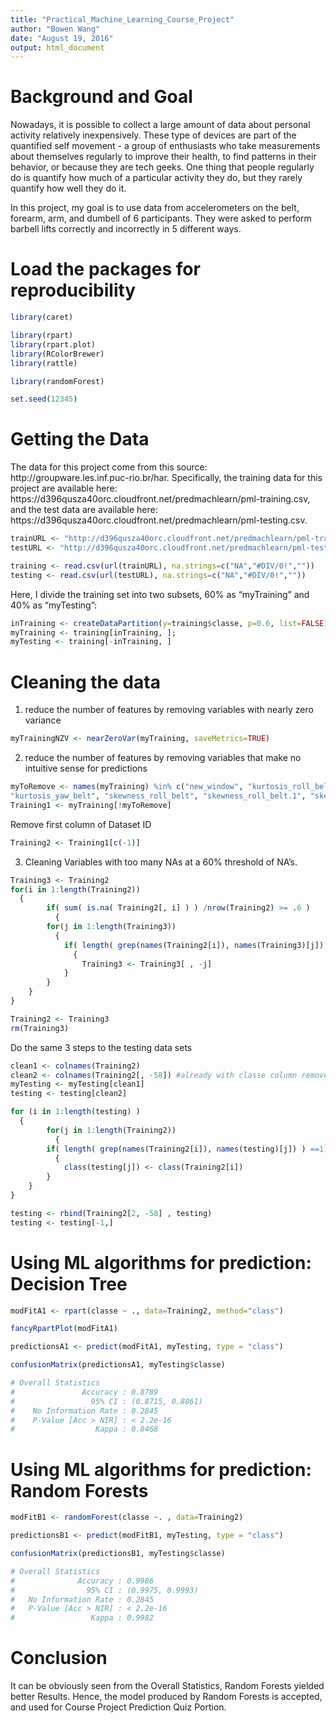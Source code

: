 ---
title: "Practical_Machine_Learning_Course_Project"
author: "Bowen Wang"
date: "August 19, 2016"
output: html_document
---

# Background and Goal

Nowadays, it is possible to collect a large amount of data about personal activity relatively inexpensively. These type of devices are part of the quantified self movement - a group of enthusiasts who take measurements about themselves regularly to improve their health, to find patterns in their behavior, or because they are tech geeks. One thing that people regularly do is quantify how much of a particular activity they do, but they rarely quantify how well they do it. 

In this project, my goal is to use data from accelerometers on the belt, forearm, arm, and dumbell of 6 participants. They were asked to perform barbell lifts correctly and incorrectly in 5 different ways.

# Load the packages for reproducibility

```{r}
library(caret)
```

```{r}
library(rpart)
library(rpart.plot)
library(RColorBrewer)
library(rattle)
```

```{r}
library(randomForest)
```

```{r}
set.seed(12345)
```

# Getting the Data

The data for this project come from this source: http://groupware.les.inf.puc-rio.br/har. Specifically, the training data for this project are available here: https://d396qusza40orc.cloudfront.net/predmachlearn/pml-training.csv, and the test data are available here: https://d396qusza40orc.cloudfront.net/predmachlearn/pml-testing.csv.

```{r}
trainURL <- "http://d396qusza40orc.cloudfront.net/predmachlearn/pml-training.csv"
testURL <- "http://d396qusza40orc.cloudfront.net/predmachlearn/pml-testing.csv"
```

```{r}
training <- read.csv(url(trainURL), na.strings=c("NA","#DIV/0!",""))
testing <- read.csv(url(testURL), na.strings=c("NA","#DIV/0!",""))
```

Here, I divide the training set into two subsets, 60% as "myTraining" and 40% as "myTesting":

```{r}
inTraining <- createDataPartition(y=training$classe, p=0.6, list=FALSE)
myTraining <- training[inTraining, ]; 
myTesting <- training[-inTraining, ]
```

# Cleaning the data

1. reduce the number of features by removing variables with nearly zero variance
```{r}
myTrainingNZV <- nearZeroVar(myTraining, saveMetrics=TRUE)
```

2. reduce the number of features by removing variables that make no intuitive sense for predictions
```{r}
myToRemove <- names(myTraining) %in% c("new_window", "kurtosis_roll_belt", "kurtosis_picth_belt",
"kurtosis_yaw_belt", "skewness_roll_belt", "skewness_roll_belt.1", "skewness_yaw_belt", "max_yaw_belt", "min_yaw_belt", "amplitude_yaw_belt", "avg_roll_arm", "stddev_roll_arm", "var_roll_arm", "avg_pitch_arm", "stddev_pitch_arm", "var_pitch_arm", "avg_yaw_arm", "stddev_yaw_arm", "var_yaw_arm", "kurtosis_roll_arm", "kurtosis_picth_arm", "kurtosis_yaw_arm", "skewness_roll_arm", "skewness_pitch_arm", "skewness_yaw_arm", "max_roll_arm", "min_roll_arm", "min_pitch_arm", "amplitude_roll_arm", "amplitude_pitch_arm", "kurtosis_roll_dumbbell", "kurtosis_picth_dumbbell", "kurtosis_yaw_dumbbell", "skewness_roll_dumbbell", "skewness_pitch_dumbbell", "skewness_yaw_dumbbell", "max_yaw_dumbbell", "min_yaw_dumbbell", "amplitude_yaw_dumbbell", "kurtosis_roll_forearm", "kurtosis_picth_forearm", "kurtosis_yaw_forearm", "skewness_roll_forearm", "skewness_pitch_forearm", "skewness_yaw_forearm", "max_roll_forearm", "max_yaw_forearm", "min_roll_forearm", "min_yaw_forearm", "amplitude_roll_forearm", "amplitude_yaw_forearm", "avg_roll_forearm", "stddev_roll_forearm", "var_roll_forearm", "avg_pitch_forearm", "stddev_pitch_forearm", "var_pitch_forearm", "avg_yaw_forearm", "stddev_yaw_forearm", "var_yaw_forearm")
Training1 <- myTraining[!myToRemove]
```

Remove first column of Dataset ID 
```{r}
Training2 <- Training1[c(-1)]
```

3. Cleaning Variables with too many NAs at a 60% threshold of NA's.
```{r}
Training3 <- Training2 
for(i in 1:length(Training2)) 
  { 
        if( sum( is.na( Training2[, i] ) ) /nrow(Training2) >= .6 ) 
          {
        for(j in 1:length(Training3)) 
          {
            if( length( grep(names(Training2[i]), names(Training3)[j]) ) ==1)  
              {
                Training3 <- Training3[ , -j] 
            }   
        } 
    }
}

Training2 <- Training3
rm(Training3)
```

Do the same 3 steps to the testing data sets
```{r}
clean1 <- colnames(Training2)
clean2 <- colnames(Training2[, -58]) #already with classe column removed
myTesting <- myTesting[clean1]
testing <- testing[clean2]
```


```{r}
for (i in 1:length(testing) ) 
  {
        for(j in 1:length(Training2))
          {
        if( length( grep(names(Training2[i]), names(testing)[j]) ) ==1) 
          {
            class(testing[j]) <- class(Training2[i])
        }      
    }      
}

testing <- rbind(Training2[2, -58] , testing) 
testing <- testing[-1,]
```

# Using ML algorithms for prediction: Decision Tree

```{r}
modFitA1 <- rpart(classe ~ ., data=Training2, method="class")
```

```{r}
fancyRpartPlot(modFitA1)
```

```{r}
predictionsA1 <- predict(modFitA1, myTesting, type = "class")
```


```{r}
confusionMatrix(predictionsA1, myTesting$classe)
```

```{r}
# Overall Statistics
#               Accuracy : 0.8789            
#                 95% CI : (0.8715, 0.8861)
#    No Information Rate : 0.2845          
#    P-Value [Acc > NIR] : < 2.2e-16       
#                  Kappa : 0.8468  
```


# Using ML algorithms for prediction: Random Forests

```{r}
modFitB1 <- randomForest(classe ~. , data=Training2)
```

```{r}
predictionsB1 <- predict(modFitB1, myTesting, type = "class")
```

```{r}
confusionMatrix(predictionsB1, myTesting$classe)
```


```{r}
# Overall Statistics
#              Accuracy : 0.9986           
#                95% CI : (0.9975, 0.9993)
#   No Information Rate : 0.2845         
#   P-Value [Acc > NIR] : < 2.2e-16      
#                 Kappa : 0.9982         
```

# Conclusion

It can be obviously seen from the Overall Statistics, Random Forests yielded better Results. Hence, the model produced by Random Forests is accepted, and used for Course Project Prediction Quiz Portion. 
